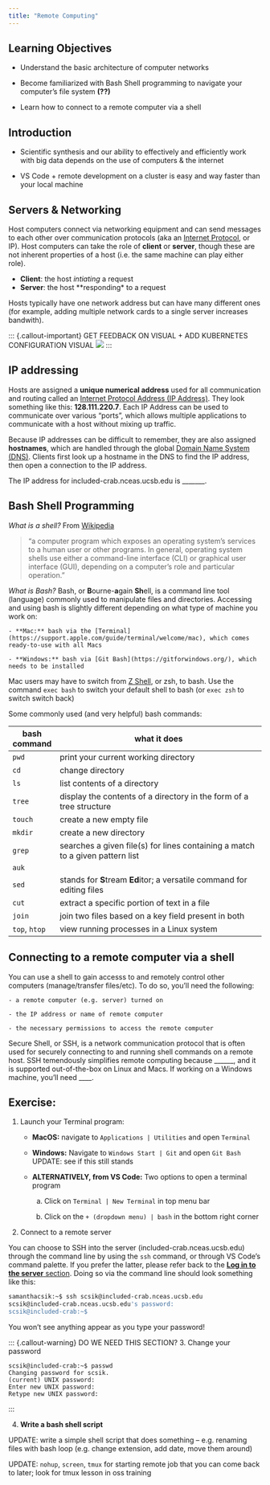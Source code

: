 ```yaml
---
title: "Remote Computing"
---
```


## Learning Objectives

- Understand the basic architecture of computer networks

- Become familiarized with Bash Shell programming to navigate your computer's file system **(??)**

- Learn how to connect to a remote computer via a shell

## Introduction

- Scientific synthesis and our ability to effectively and efficiently work with big data depends on the use of computers & the internet

- VS Code + remote development on a cluster is easy and way faster than your local machine

## Servers & Networking

Host computers connect via networking equipment and can send messages to each other over communication protocols (aka an [Internet Protocol](https://en.wikipedia.org/wiki/Internet_Protocol), or IP). Host computers can take the role of **client** or **server**, though these are not inherent properties of a host (i.e. the same machine can play either role). 

- **Client**: the host *intiating* a request
- **Server**: the host **responding* to a request

::: {.callout-note}
 Hosts typically have one network address but can have many different ones (for example, adding multiple network cards to a single server increases bandwith).
:::

::: {.callout-important} GET FEEDBACK ON VISUAL + ADD KUBERNETES CONFIGURATION VISUAL
![](../images/remote-computing-configs.png)
:::

## IP addressing

Hosts are assigned a **unique numerical address** used for all communication and routing called an [Internet Protocol Address (IP Address)](https://en.wikipedia.org/wiki/IP_address). They look something like this: **128.111.220.7**. Each IP Address can be used to communicate over various "ports", which allows multiple applications to communicate with a host without mixing up traffic. 

Because IP addresses can be difficult to remember, they are also assigned **hostnames**, which are handled through the global [Domain Name System (DNS)](https://en.wikipedia.org/wiki/Domain_Name_System). Clients first look up a hostname in the DNS to find the IP address, then open a connection to the IP address.
    
::: {.callout-note} 
The IP address for included-crab.nceas.ucsb.edu is _______. 
:::

## Bash Shell Programming

*What is a shell?* From [Wikipedia](https://en.wikipedia.org/wiki/Shell_(computing)) 

> "a computer program which exposes an operating system's services to a human user or other programs. In general, operating system shells use either a command-line interface (CLI) or graphical user interface (GUI), depending on a computer's role and particular operation."

*What is Bash?* Bash, or **B**ourne-**a**gain **Sh**ell, is a command line tool (language) commonly used to manipulate files and directories. Accessing and using bash is slightly different depending on what type of machine you work on:

    - **Mac:** bash via the [Terminal](https://support.apple.com/guide/terminal/welcome/mac), which comes ready-to-use with all Macs

    - **Windows:** bash via [Git Bash](https://gitforwindows.org/), which needs to be installed

::: {.callout-note}
Mac users may have to switch from [Z Shell](https://www.zsh.org/), or zsh, to bash. Use the command `exec bash` to switch your default shell to bash (or `exec zsh` to switch switch back)
:::

Some commonly used (and very helpful) bash commands:

| bash command     | what it does                                                                  |
|------------------|-------------------------------------------------------------------------------|
|      `pwd`       | print your current working directory                                          | 
|      `cd`        | change directory                                                              |
|      `ls`        | list contents of a directory                                                  |
|      `tree`      | display the contents of a directory in the form of a tree structure           |
|      `touch`     | create a new empty file                                                       |
|      `mkdir`     | create a new directory                                                        |
|      `grep`      | searches a given file(s) for lines containing a match to a given pattern list |
|      `auk`       |
|      `sed`       | stands for **S**tream **Ed**itor; a versatile command for editing files       |
|      `cut`       | extract a specific portion of text in a file                                  |
|      `join`      | join two files based on a key field present in both                           |
|   `top`, `htop`  | view running processes in a Linux system                                      |

## Connecting to a remote computer via a shell

You can use a shell to gain accesss to and remotely control other computers (manage/transfer files/etc). To do so, you'll need the following:

    - a remote computer (e.g. server) turned on

    - the IP address or name of remote computer

    - the necessary permissions to access the remote computer

Secure Shell, or SSH, is a network communication protocol that is often used for securely connecting to and running shell commands on a remote host. SSH temendously simplifies remote computing because ______, and it is supported out-of-the-box on Linux and Macs. If working on a Windows machine, you'll need ____.

## Exercise:

1. Launch your Terminal program:

    - **MacOS:** navigate to `Applications | Utilities` and open `Terminal` 

    - **Windows:** Navigate to `Windows Start | Git` and open `Git Bash` UPDATE: see if this still stands

    - **ALTERNATIVELY, from VS Code:** Two options to open a terminal program

         a) Click on `Terminal | New Terminal` in top menu bar

         b) Click on the `+ (dropdown menu) | bash` in the bottom right corner

2. Connect to a remote server 

You can choose to SSH into the server (included-crab.nceas.ucsb.edu) through the command line by using the `ssh` command, or through VS Code's command palette. If you prefer the latter, please refer back to the [**Log in to the server** section](https://learning.nceas.ucsb.edu/2022-09-arctic/#log-in-to-the-server). Doing so via the command line should look something like this:

```bash
samanthacsik:~$ ssh scsik@included-crab.nceas.ucsb.edu 
scsik@included-crab.nceas.ucsb.edu's password: 
scsik@included-crab:~$ 
```

::: {.callout-important}
You won't see anything appear as you type your password!
:::

::: {.callout-warning} DO WE NEED THIS SECTION? 
3. Change your password

```
scsik@included-crab:~$ passwd
Changing password for scsik.
(current) UNIX password: 
Enter new UNIX password: 
Retype new UNIX password: 
```
:::

4. **Write a bash shell script**


UPDATE: write a simple shell script that does something -- e.g. renaming files with bash loop (e.g. change extension, add date, move them around)

UPDATE: `nohup`, `screen`, `tmux` for starting remote job that you can come back to later; look for tmux lesson in oss training